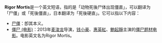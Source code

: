 '''Rigor Mortis'''是一个英文短语，指的是「动物死後尸体出现僵直」，可以翻译为「尸僵」或「死後僵直」，日本翻译为「死後硬直」。它可以指以下内容：
* [[尸僵|尸僵]]：卽其本义。
* [[僵尸_(电影)|僵尸 (电影)]]：2013年[[麦浚龙|麦浚龙]]导演，[[钱小豪|钱小豪]]、[[惠英紅|惠英紅]]、[[鮑起靜|鮑起靜]]主演的[[僵尸片|僵尸题材电影]]。电影英文名为Rigor Mortis。

{{消歧义}}
